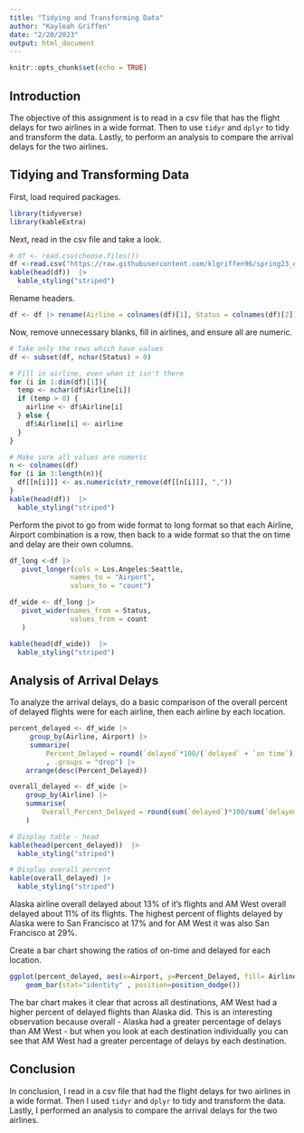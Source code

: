 ---
title: "Tidying and Transforming Data"
author: "Kayleah Griffen"
date: "2/20/2023"
output: html_document
---

```{r setup, include=FALSE}
knitr::opts_chunk$set(echo = TRUE)
```

## Introduction

The objective of this assignment is to read in a csv file that has the flight delays for two airlines in a wide format. Then to use `tidyr` and `dplyr` to tidy and transform the data. Lastly, to perform an analysis to compare the arrival delays for the two airlines. 

## Tidying and Transforming Data

First, load required packages.

```{r, message=FALSE, warning=FALSE}
library(tidyverse)
library(kableExtra)
```

Next, read in the csv file and take a look.

```{r}
# df <- read.csv(choose.files())
df <-read.csv("https://raw.githubusercontent.com/klgriffen96/spring23_data607_hw5/main/flights.csv")
kable(head(df))  |>
  kable_styling("striped")
```

Rename headers.

```{r}
df <- df |> rename(Airline = colnames(df)[1], Status = colnames(df)[2])
```

Now, remove unnecessary blanks, fill in airlines, and ensure all are numeric.

```{r}
# Take only the rows which have values
df <- subset(df, nchar(Status) > 0)

# Fill in airline, even when it isn't there
for (i in 1:dim(df)[1]){
  temp <- nchar(df$Airline[i])
  if (temp > 0) {
    airline <- df$Airline[i]
  } else {
    df$Airline[i] <- airline
  }
}

# Make sure all values are numeric
n <- colnames(df)
for (i in 3:length(n)){
  df[[n[i]]] <- as.numeric(str_remove(df[[n[i]]], ","))
}
kable(head(df))  |>
  kable_styling("striped")
```

Perform the pivot to go from wide format to long format so that each Airline, Airport combination is a row, then back to a wide format so that the on time and delay are their own columns.

```{r}
df_long <-df |>
   pivot_longer(cols = Los.Angeles:Seattle,
               names_to = "Airport", 
               values_to = "count")

df_wide <- df_long |>
   pivot_wider(names_from = Status,
               values_from = count
   )

kable(head(df_wide))  |>
  kable_styling("striped")
```

## Analysis of Arrival Delays

To analyze the arrival delays, do a basic comparison of the overall percent of delayed flights were for each airline, then each airline by each location.

```{r}
percent_delayed <- df_wide |>
     group_by(Airline, Airport) |> 
     summarize(
         Percent_Delayed = round(`delayed`*100/(`delayed` + `on time`))
         , .groups = "drop") |>
    arrange(desc(Percent_Delayed))

overall_delayed <- df_wide |>
    group_by(Airline) |>
    summarise(
        Overall_Percent_Delayed = round(sum(`delayed`)*100/sum(`delayed` + `on time`))
    )

# Display table - head 
kable(head(percent_delayed))  |>
  kable_styling("striped")
```

```{r}
# Display overall percent 
kable(overall_delayed) |>
  kable_styling("striped")
```

Alaska airline overall delayed about 13% of it's flights and AM West overall delayed about 11% of its flights. The highest percent of flights delayed by Alaska were to San Francisco at 17% and for AM West it was also San Francisco at 29%. 

Create a bar chart showing the ratios of on-time and delayed for each location.

```{r}
ggplot(percent_delayed, aes(x=Airport, y=Percent_Delayed, fill= Airline)) + 
    geom_bar(stat="identity" , position=position_dodge())
```

The bar chart makes it clear that across all destinations, AM West had a higher percent of delayed flights than Alaska did. This is an interesting observation because overall - Alaska had a greater percentage of delays than AM West - but when you look at each destination individually you can see that AM West had a greater percentage of delays by each destination.

## Conclusion

In conclusion, I read in a csv file that had the flight delays for two airlines in a wide format. Then I used `tidyr` and `dplyr` to tidy and transform the data. Lastly, I performed an analysis to compare the arrival delays for the two airlines. 